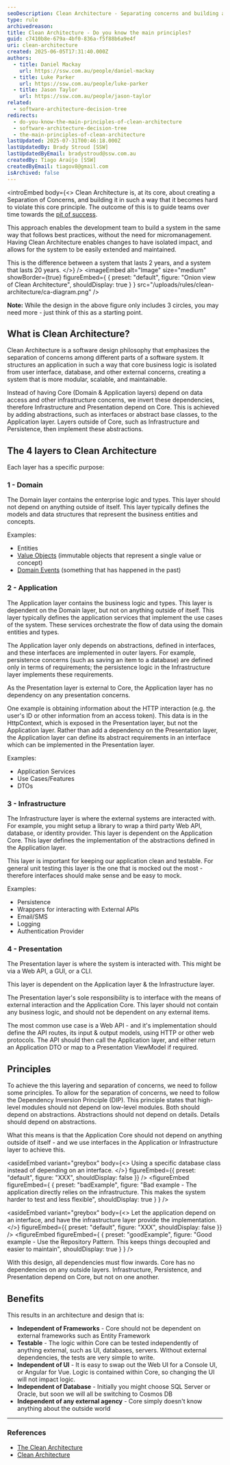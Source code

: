 ```yaml
---
seoDescription: Clean Architecture - Separating concerns and building a lasting system. Discover how CA enables teams to build systems that can be easily extended and maintained. learn about its principles, layers, and benefits.
type: rule
archivedreason:
title: Clean Architecture - Do you know the main principles?
guid: c7410b8e-679a-4bf0-836a-f5f88b6a9e4f
uri: clean-architecture
created: 2025-06-05T17:31:40.000Z
authors:
  - title: Daniel Mackay
    url: https://ssw.com.au/people/daniel-mackay
  - title: Luke Parker
    url: https://ssw.com.au/people/luke-parker
  - title: Jason Taylor
    url: https://ssw.com.au/people/jason-taylor
related:
  - software-architecture-decision-tree
redirects:
  - do-you-know-the-main-principles-of-clean-architecture
  - software-architecture-decision-tree
  - the-main-principles-of-clean-architecture
lastUpdated: 2025-07-31T00:46:18.000Z
lastUpdatedBy: Brady Stroud [SSW]
lastUpdatedByEmail: bradystroud@ssw.com.au
createdBy: Tiago Araújo [SSW]
createdByEmail: tiagov8@gmail.com
isArchived: false
---
```


<introEmbed
  body={<>
Clean Architecture is, at its core, about creating a Separation of Concerns, and building it in such a way that it becomes hard to violate this core principle. The outcome of this is to guide teams over time towards the [pit of success](https://ricomariani.medium.com/the-pit-of-success-cfefc6cb64c8).

This approach enables the development team to build a system in the same way that follows best practices, without the need for micromanagement. Having Clean Architecture enables changes to have isolated impact, and allows for the system to be easily extended and maintained.

This is the difference between a system that lasts 2 years, and a system that lasts 20 years.
  </>}
/>
<imageEmbed
  alt="Image"
  size="medium"
  showBorder={true}
  figureEmbed={ {
    preset: "default",
    figure: "Onion view of Clean Architecture",
    shouldDisplay: true
  } }
  src="/uploads/rules/clean-architecture/ca-diagram.png"
/>

**Note:** While the design in the above figure only includes 3 circles, you may need more - just think of this as a starting point.

## What is Clean Architecture?

Clean Architecture is a software design philosophy that emphasizes the separation of concerns among different parts of a software system. It structures an application in such a way that core business logic is isolated from user interface, database, and other external concerns, creating a system that is more modular, scalable, and maintainable.

Instead of having Core (Domain & Application layers) depend on data access and other infrastructure concerns, we invert these dependencies, therefore Infrastructure and Presentation depend on Core. This is achieved by adding abstractions, such as interfaces or abstract base classes, to the Application layer. Layers outside of Core, such as Infrastructure and Persistence, then implement these abstractions.

## The 4 layers to Clean Architecture

Each layer has a specific purpose:

### 1 - Domain

The Domain layer contains the enterprise logic and types. This layer should not depend on anything outside of itself. This layer typically defines the models and data structures that represent the business entities and concepts.

Examples:

* Entities
* [Value Objects](https://learn.microsoft.com/en-us/dotnet/architecture/microservices/microservice-ddd-cqrs-patterns/implement-value-objects?WT.mc_id=DOP-MVP-33518) (immutable objects that represent a single value or concept)
* [Domain Events](https://learn.microsoft.com/en-us/dotnet/architecture/microservices/microservice-ddd-cqrs-patterns/domain-events-design-implementation?WT.mc_id=DOP-MVP-33518) (something that has happened in the past)

### 2 - Application

The Application layer contains the business logic and types. This layer is dependent on the Domain layer, but not on anything outside of itself. This layer typically defines the application services that implement the use cases of the system. These services orchestrate the flow of data using the domain entities and types.

The Application layer only depends on abstractions, defined in interfaces, and these interfaces are implemented in outer layers. For example, persistence concerns (such as saving an item to a database) are defined only in terms of requirements; the persistence logic in the Infrastructure layer implements these requirements.

As the Presentation layer is external to Core, the Application layer has no dependency on any presentation concerns.

One example is obtaining information about the HTTP interaction (e.g. the user's ID or other information from an access token). This data is in the HttpContext, which is exposed in the Presentation layer, but not the Application layer. Rather than add a dependency on the Presentation layer, the Application layer can define its abstract requirements in an interface which can be implemented in the Presentation layer.

Examples:

* Application Services
* Use Cases/Features
* DTOs

### 3 - Infrastructure

The Infrastructure layer is where the external systems are interacted with. For example, you might setup a library to wrap a third party Web API, database, or identity provider. This layer is dependent on the Application Core. This layer defines the implementation of the abstractions defined in the Application layer.

This layer is important for keeping our application clean and testable. For general unit testing this layer is the one that is mocked out the most - therefore interfaces should make sense and be easy to mock.

Examples:

* Persistence
* Wrappers for interacting with External APIs
* Email/SMS
* Logging
* Authentication Provider

### 4 - Presentation

The Presentation layer is where the system is interacted with. This might be via a Web API, a GUI, or a CLI.

This layer is dependent on the Application layer & the Infrastructure layer.

The Presentation layer's sole responsibility is to interface with the means of external interaction and the Application Core. This layer should not contain any business logic, and should not be dependent on any external items.

The most common use case is a Web API - and it's implementation should define the API routes, its input & output models, using HTTP or other web protocols. The API should then call the Application layer, and either return an Application DTO or map to a Presentation ViewModel if required.

## Principles

To achieve the this layering and separation of concerns, we need to follow some principles. To allow for the separation of concerns, we need to follow the Dependency Inversion Principle (DIP). This principle states that high-level modules should not depend on low-level modules. Both should depend on abstractions. Abstractions should not depend on details. Details should depend on abstractions.

What this means is that the Application Core should not depend on anything outside of itself - and we use interfaces in the Application or Infrastructure layer to achieve this.

<asideEmbed
  variant="greybox"
  body={<>
    Using a specific database class instead of depending on an interface.
  </>}
  figureEmbed={{
    preset: "default",
    figure: "XXX",
    shouldDisplay: false
  }}
/>
<figureEmbed figureEmbed={ {
  preset: "badExample",
  figure: "Bad example - The application directly relies on the infrastructure. This makes the system harder to test and less flexible",
  shouldDisplay: true
} } />


<asideEmbed
  variant="greybox"
  body={<>
    Let the application depend on an interface, and have the infrastructure layer provide the implementation.
  </>}
  figureEmbed={{
    preset: "default",
    figure: "XXX",
    shouldDisplay: false
  }}
/>
<figureEmbed figureEmbed={ {
  preset: "goodExample",
  figure: "Good example - Use the Repository Pattern. This keeps things decoupled and easier to maintain",
  shouldDisplay: true
} } />


With this design, all dependencies must flow inwards. Core has no dependencies on any outside layers. Infrastructure, Persistence, and Presentation depend on Core, but not on one another.

## Benefits

This results in an architecture and design that is:

* **Independent of Frameworks** - Core should not be dependent on external frameworks such as Entity Framework
* **Testable** - The logic within Core can be tested independently of anything external, such as UI, databases, servers. Without external dependencies, the tests are very simple to write.
* **Independent of UI** - It is easy to swap out the Web UI for a Console UI, or Angular for Vue. Logic is contained within Core, so changing the UI will not impact logic.
* **Independent of Database** - Initially you might choose SQL Server or Oracle, but soon we will all be switching to Cosmos DB
* **Independent of any external agency** - Core simply doesn't know anything about the outside world

---

### References

* [The Clean Architecture](http://blog.cleancoder.com/uncle-bob/2012/08/13/the-clean-architecture.html)
* [Clean Architecture](https://docs.microsoft.com/en-us/dotnet/standard/modern-web-apps-azure-architecture/common-web-application-architectures#clean-architecture?WT.mc_id=DOP-MVP-33518)
